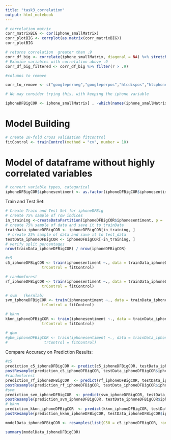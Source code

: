 ```yaml
---
title: "task3_correlation"
output: html_notebook
---
```


```r
# correlation matrix
corr_matrixBIG <- cor(iphone_smallMatrix)
corr_plotBIG <- corrplot(as.matrix(corr_matrixBIG))
corr_plotBIG 
```

```r
# returns correlation  greater than .9
corr_df_big <- correlate(iphone_smallMatrix, diagonal = NA) %>% stretch()
# Examine variables with correlation above .9
corr_df_big_filtered <- corr_df_big %>% filter(r > .9)
```

```r
#columns to remove

corr_to_remove <- c("googleperneg","googleperpos","htcdispos","htcphone","ios","iosperneg","iosperpos","iosperunc","iphone","nokiacamneg","nokiacampos","nokiacamunc","nokiadisneg","nokiadispos","nokiadisunc","nokiaperneg","nokiaperpos","nokiaperunc","samsungdisneg","samsungdispos","samsungdisunc","samsungperneg","samsungperunc")

# We may consider trying this, with keeping the iphone variable
```

```r
iphoneDFBigCOR <- iphone_smallMatrix[ , -which(names(iphone_smallMatrix) %in% corr_to_remove)]
```

# Model Building

```r

# create 10-fold cross validation fitcontrol
fitControl <- trainControl(method = "cv", number = 10)
```
 

# Model of dataframe without highly correlated variables


```r
# convert variable types, categorical
iphoneDFBigCOR$iphonesentiment <- as.factor(iphoneDFBigCOR$iphonesentiment)
```

Train and Test Set: 
```r
# Create Train and Test Set for iphoneDFBig
# create 75% sample of row indices
in_training <-createDataPartition(iphoneDFBigCOR$iphonesentiment, p = .7, list = FALSE)
# create 75% sample of data and save it to trainData
trainData_iphoneDFBigCOR <- iphoneDFBigCOR[in_training, ]
 # create 25% sample of data and save it to test_data
testData_iphoneDFBigCOR <- iphoneDFBigCOR[-in_training, ]
# verify split percentages
nrow(trainData_iphoneDFBigCOR) / nrow(iphoneDFBigCOR)
```

```r
#c5
c5_iphoneDFBigCOR <- train(iphonesentiment ~., data = trainData_iphoneDFBigCOR, method = "C5.0",
                trControl = fitControl)
```


```r
# randomforest
rf_iphoneDFBigCOR <- train(iphonesentiment ~., data = trainData_iphoneDFBigCOR, method = "rf",
                trControl = fitControl)
```

```r
# svm   (kernlab)
svm_iphoneDFBigCOR <- train(iphonesentiment ~., data = trainData_iphoneDFBigCOR, method = "svmLinear",
                trControl = fitControl)
```


```r
# kknn
kknn_iphoneDFBigCOR <- train(iphonesentiment ~., data = trainData_iphoneDFBigCOR, method = "kknn",
                trControl = fitControl)
```

```r
# gbm
#gbm_iphoneDFBigCOR <- train(iphonesentiment ~., data = trainData_iphoneDFBigCOR, method = "gbm",
#                trControl = fitControl)
```

Compare Accuracy on Prediction Results:

```r
#c5
prediction_c5_iphoneDFBigCOR <- predict(c5_iphoneDFBigCOR, testData_iphoneDFBigCOR)
postResample(prediction_c5_iphoneDFBigCOR, testData_iphoneDFBigCOR$iphonesentiment)
#randomforest
prediction_rf_iphoneDFBigCOR  <- predict(rf_iphoneDFBigCOR, testData_iphoneDFBigCOR)
postResample(prediction_rf_iphoneDFBigCOR, testData_iphoneDFBigCOR$iphonesentiment)
#svm
prediction_svm_iphoneDFBigCOR  <- predict(svm_iphoneDFBigCOR, testData_iphoneDFBigCOR)
postResample(prediction_svm_iphoneDFBigCOR, testData_iphoneDFBigCOR$iphonesentiment)
# kknn
prediction_kknn_iphoneDFBigCOR  <- predict(kknn_iphoneDFBigCOR, testData_iphoneDFBigCOR)
postResample(prediction_kknn_iphoneDFBigCOR, testData_iphoneDFBigCOR$iphonesentiment)

```

```r
modelData_iphoneDFBigCOR <- resamples(list(C50 = c5_iphoneDFBigCOR, randomForest = rf_iphoneDFBigCOR, svMLinear = svm_iphoneDFBigCOR,kknn = kknn_iphoneDFBigCOR))
```

```r
summary(modelData_iphoneDFBigCOR)
```
